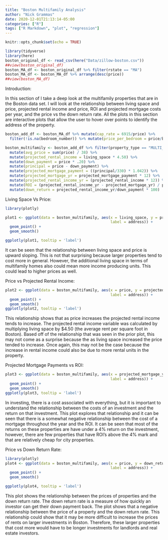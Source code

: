```yaml
---
title: "Boston Multifamily Analysis"
author: "Nick Grammas"
date: 2020-12-01T21:13:14-05:00
categories: ["R"]
tags: ["R Markdown", "plot", "regression"]
---
```


```r
knitr::opts_chunk$set(echo = TRUE)
```


```r
library(tidyverse)
library(here)
boston_original_df <- read_csv(here("Data/zillow-boston.csv"))
##view(boston_original_df)
boston_MA_df <- boston_original_df %>% filter(rstate == "MA")
boston_MA_df <- boston_MA_df %>% arrange(desc(price))
##view(boston_MA_df)
```

Introduction:

In this section of I take a deep look at the multifamily properties that are in the Boston data set. I will look at the relationship between living space and price, projected rental income and price, ROI and projected mortgage costs per year, and the price vs the down return rate. All the plots in this section are interactive plots that allow the user to hover over points to identify the address of the property. 


```r
boston_add_df <- boston_MA_df %>% mutate(cap_rate = 6915/price) %>%
  filter(!is.na(bedroom_number)) %>% mutate(price_per_bedroom = price/bedroom_number)
```



```r
boston_multifamily <- boston_add_df %>% filter(property_type == "MULTI_FAMILY") %>%
  mutate(avg_price = sum(price) / 38) %>%
  mutate(projected_rental_income = living_space * 4.50) %>%
  mutate(down_payment = price * .20) %>%
  mutate(principal = price - down_payment) %>%
  mutate(projected_mortgage_payment = ((principal/330) * 1.042)) %>%
  mutate(projected_mortgage_yr = projected_mortgage_payment * 12) %>%
  mutate(projected_rental_income_yr = (projected_rental_income * 12)) %>%
  mutate(ROI = (projected_rental_income_yr - projected_mortgage_yr) / projected_mortgage_yr) %>%
  mutate(down_return = projected_rental_income_yr/down_payment * 100)
```

Living Space Vs Price:

```r
library(plotly)
```
```r
plot1 <- ggplot(data = boston_multifamily, aes(x = living_space, y = price, 
                                               label = address)) +
  geom_point() +
  geom_smooth()

ggplotly(plot1, tooltip = 'label')
```

It can be seen that the relationship between living space and price is upward sloping. This is not that surprising because larger properties tend to cost more in general. However, the additional living space in terms of multifamily homes also could mean more income producing units. This could lead to higher prices as well. 

Price vs Projected Rental Income:

```r
plot2 <- ggplot(data = boston_multifamily, aes(x = price, y = projected_rental_income, 
                                               label = address)) +
  geom_point() +
  geom_smooth()
ggplotly(plot2, tooltip = 'label')
```

This relationship shows that as price increases the projected rental income tends to increase. The projected rental income variable was calculated by multiplying living space by $4.50 (the average rent per square foot in Boston). Based off of the relationship that was seen in the prior plot, this may not come as a surprise because the as living space increased the price tended to increase. Once again, this may not be the case because the increase in rental income could also be due to more rental units in the property.

Projected Mortgage Payments vs ROI:

```r
plot3 <- ggplot(data = boston_multifamily, aes(x = projected_mortgage_yr, y = ROI, 
                                               label = address)) +
  geom_point() +
  geom_smooth()
ggplotly(plot3, tooltip = 'label')
```

In investing, there is a cost associated with everything, but it is important to understand the relationship between the costs of an investment and the return on that investment. This plot explores that relationship and it can be seen that there is a somewhat negative relationship between the cost of a mortgage throughout the year and the ROI. It can be seen that most of the returns on these properties are have under a 4% return on the investment, however, there are few properties that have ROI's above the 4% mark and that are relatively cheap for city properties.


Price vs Down Return Rate:

```r
library(plotly)
plot4 <- ggplot(data = boston_multifamily, aes(x = price, y = down_return, 
                                               label = address)) +
  geom_point() +
  geom_smooth()

ggplotly(plot4, tooltip = 'label')
```

This plot shows the relationship between the prices of properties and the down return rate. The down return rate is a measure of how quickly an investor can get their down payment back. The plot shows that a negative relationship between the price of a property and the down return rate. This relationship could show that it may be more difficult to increase the prices of rents on larger investments in Boston. Therefore, these larger properties that cost more would have to be longer investments for landlords and real estate investors. 

